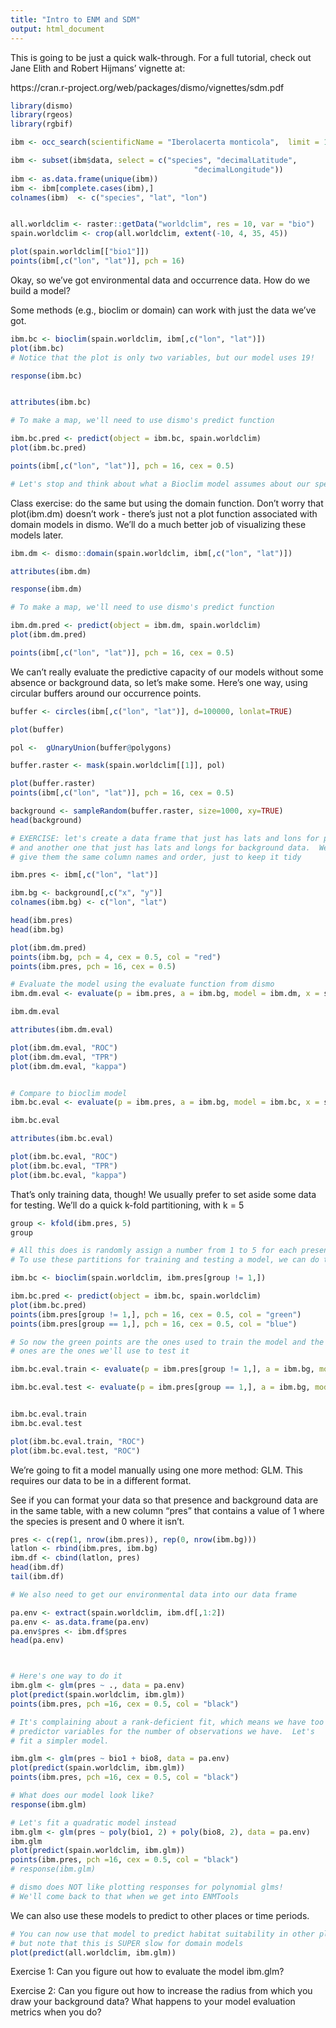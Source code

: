 ```yaml
---
title: "Intro to ENM and SDM"
output: html_document
---
```


This is going to be just a quick walk-through.  For a full tutorial, check out Jane Elith and Robert Hijmans' vignette at:

https://cran.r-project.org/web/packages/dismo/vignettes/sdm.pdf


```r
library(dismo)
library(rgeos)
library(rgbif)

ibm <- occ_search(scientificName = "Iberolacerta monticola",  limit = 1500)

ibm <- subset(ibm$data, select = c("species", "decimalLatitude", 
                                         "decimalLongitude"))
ibm <- as.data.frame(unique(ibm))
ibm <- ibm[complete.cases(ibm),]
colnames(ibm)  <- c("species", "lat", "lon")


all.worldclim <- raster::getData("worldclim", res = 10, var = "bio")
spain.worldclim <- crop(all.worldclim, extent(-10, 4, 35, 45))

plot(spain.worldclim[["bio1"]])
points(ibm[,c("lon", "lat")], pch = 16)
```

Okay, so we've got environmental data and occurrence data.  How do we build a model?

Some methods (e.g., bioclim or domain) can work with just the data we've got.  

```r
ibm.bc <- bioclim(spain.worldclim, ibm[,c("lon", "lat")])
plot(ibm.bc)
# Notice that the plot is only two variables, but our model uses 19!

response(ibm.bc)


attributes(ibm.bc)

# To make a map, we'll need to use dismo's predict function

ibm.bc.pred <- predict(object = ibm.bc, spain.worldclim)
plot(ibm.bc.pred)

points(ibm[,c("lon", "lat")], pch = 16, cex = 0.5)

# Let's stop and think about what a Bioclim model assumes about our species' response to the environment

```

Class exercise: do the same but using the domain function.  Don't worry that plot(ibm.dm) doesn't work - there's just not a plot function associated with domain models in dismo.  We'll do a much better job of visualizing these models later.  

```r

ibm.dm <- dismo::domain(spain.worldclim, ibm[,c("lon", "lat")])

attributes(ibm.dm)

response(ibm.dm)

# To make a map, we'll need to use dismo's predict function

ibm.dm.pred <- predict(object = ibm.dm, spain.worldclim)
plot(ibm.dm.pred)

points(ibm[,c("lon", "lat")], pch = 16, cex = 0.5)
```


We can't really evaluate the predictive capacity of our models without some absence or background data, so let's make some.  Here's one way, using circular buffers around our occurrence points.

```r
buffer <- circles(ibm[,c("lon", "lat")], d=100000, lonlat=TRUE)

plot(buffer)

pol <-  gUnaryUnion(buffer@polygons)

buffer.raster <- mask(spain.worldclim[[1]], pol)

plot(buffer.raster)
points(ibm[,c("lon", "lat")], pch = 16, cex = 0.5)

background <- sampleRandom(buffer.raster, size=1000, xy=TRUE)
head(background)

# EXERCISE: let's create a data frame that just has lats and lons for presence
# and another one that just has lats and longs for background data.  We'll
# give them the same column names and order, just to keep it tidy

ibm.pres <- ibm[,c("lon", "lat")]

ibm.bg <- background[,c("x", "y")]
colnames(ibm.bg) <- c("lon", "lat")

head(ibm.pres)
head(ibm.bg)

plot(ibm.dm.pred)
points(ibm.bg, pch = 4, cex = 0.5, col = "red")
points(ibm.pres, pch = 16, cex = 0.5)

# Evaluate the model using the evaluate function from dismo
ibm.dm.eval <- evaluate(p = ibm.pres, a = ibm.bg, model = ibm.dm, x = spain.worldclim)

ibm.dm.eval

attributes(ibm.dm.eval)

plot(ibm.dm.eval, "ROC")
plot(ibm.dm.eval, "TPR")
plot(ibm.dm.eval, "kappa")


# Compare to bioclim model
ibm.bc.eval <- evaluate(p = ibm.pres, a = ibm.bg, model = ibm.bc, x = spain.worldclim)

ibm.bc.eval

attributes(ibm.bc.eval)

plot(ibm.bc.eval, "ROC")
plot(ibm.bc.eval, "TPR")
plot(ibm.bc.eval, "kappa")

```

That's only training data, though!  We usually prefer to set aside some data for testing.  We'll do a quick k-fold partitioning, with k = 5

```r
group <- kfold(ibm.pres, 5)
group

# All this does is randomly assign a number from 1 to 5 for each presence point.
# To use these partitions for training and testing a model, we can do this:

ibm.bc <- bioclim(spain.worldclim, ibm.pres[group != 1,])

ibm.bc.pred <- predict(object = ibm.bc, spain.worldclim)
plot(ibm.bc.pred)
points(ibm.pres[group != 1,], pch = 16, cex = 0.5, col = "green")
points(ibm.pres[group == 1,], pch = 16, cex = 0.5, col = "blue")

# So now the green points are the ones used to train the model and the blue
# ones are the ones we'll use to test it

ibm.bc.eval.train <- evaluate(p = ibm.pres[group != 1,], a = ibm.bg, model = ibm.bc, x = spain.worldclim)

ibm.bc.eval.test <- evaluate(p = ibm.pres[group == 1,], a = ibm.bg, model = ibm.bc, x = spain.worldclim)


ibm.bc.eval.train
ibm.bc.eval.test

plot(ibm.bc.eval.train, "ROC")
plot(ibm.bc.eval.test, "ROC")

```

We're going to fit a model manually using one more method: GLM.  This requires our data to be in a different format.

See if you can format your data so that presence and background data are in the same table, with a new column "pres" that contains a value of 1 where the species is present and 0 where it isn't.

```r
pres <- c(rep(1, nrow(ibm.pres)), rep(0, nrow(ibm.bg)))
latlon <- rbind(ibm.pres, ibm.bg)
ibm.df <- cbind(latlon, pres)
head(ibm.df)
tail(ibm.df)

# We also need to get our environmental data into our data frame

pa.env <- extract(spain.worldclim, ibm.df[,1:2])
pa.env <- as.data.frame(pa.env)
pa.env$pres <- ibm.df$pres
head(pa.env)



# Here's one way to do it
ibm.glm <- glm(pres ~ ., data = pa.env)
plot(predict(spain.worldclim, ibm.glm))
points(ibm.pres, pch =16, cex = 0.5, col = "black")

# It's complaining about a rank-deficient fit, which means we have too many
# predictor variables for the number of observations we have.  Let's
# fit a simpler model.

ibm.glm <- glm(pres ~ bio1 + bio8, data = pa.env)
plot(predict(spain.worldclim, ibm.glm))
points(ibm.pres, pch =16, cex = 0.5, col = "black")

# What does our model look like?
response(ibm.glm)

# Let's fit a quadratic model instead
ibm.glm <- glm(pres ~ poly(bio1, 2) + poly(bio8, 2), data = pa.env)
ibm.glm
plot(predict(spain.worldclim, ibm.glm))
points(ibm.pres, pch =16, cex = 0.5, col = "black")
# response(ibm.glm)

# dismo does NOT like plotting responses for polynomial glms!
# We'll come back to that when we get into ENMTools

```


We can also use these models to predict to other places or time periods.

```r
# You can now use that model to predict habitat suitability in other places
# but note that this is SUPER slow for domain models
plot(predict(all.worldclim, ibm.glm))

```



Exercise 1: Can you figure out how to evaluate the model ibm.glm?

Exercise 2: Can you figure out how to increase the radius from which you draw your background data?  What happens to your model evaluation metrics when you do?
